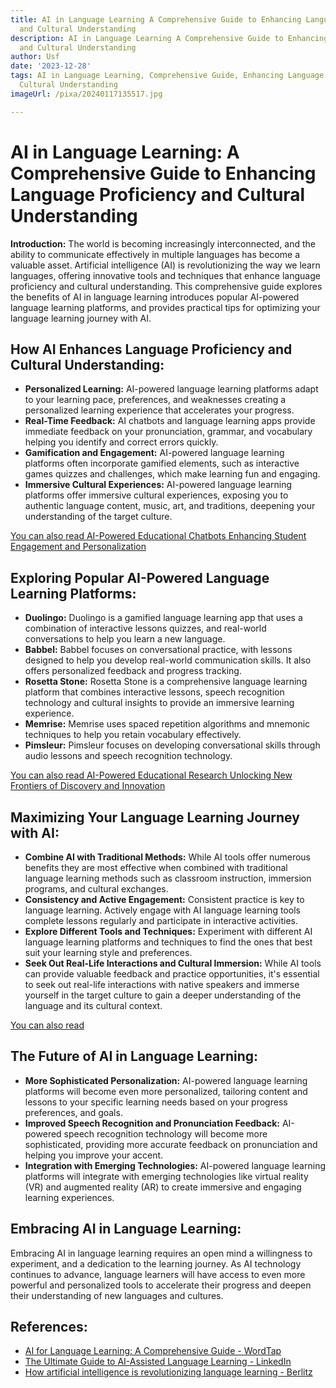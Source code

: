```yaml
---
title: AI in Language Learning A Comprehensive Guide to Enhancing Language Proficiency
  and Cultural Understanding
description: AI in Language Learning A Comprehensive Guide to Enhancing Language Proficiency
  and Cultural Understanding
author: Usf
date: '2023-12-28'
tags: AI in Language Learning, Comprehensive Guide, Enhancing Language Proficiency,
  Cultural Understanding
imageUrl: /pixa/20240117135517.jpg

---
```

# AI in Language Learning: A Comprehensive Guide to Enhancing Language Proficiency and Cultural Understanding

**Introduction:**
The world  is becoming increasingly interconnected, and the ability to communicate effectively in multiple languages has become a valuable asset. Artificial intelligence (AI) is revolutionizing the way we learn languages, offering innovative tools  and techniques that enhance language proficiency and cultural understanding. This comprehensive  guide explores the benefits  of AI in language learning introduces popular  AI-powered language learning platforms, and provides practical  tips for optimizing your language learning journey with AI.

## How AI Enhances Language Proficiency and  Cultural Understanding:
*  **Personalized Learning:**  AI-powered language learning platforms adapt to your learning pace, preferences, and weaknesses creating a personalized learning experience that accelerates your progress.
* **Real-Time Feedback:** AI chatbots and language learning apps  provide immediate feedback on your pronunciation, grammar, and vocabulary helping you identify and correct errors  quickly.
* **Gamification and  Engagement:** AI-powered language learning platforms often  incorporate  gamified  elements, such as interactive games  quizzes and challenges, which make learning fun and engaging.
* **Immersive Cultural Experiences:** AI-powered language learning platforms offer  immersive cultural experiences,  exposing you to authentic language content, music, art, and traditions, deepening  your  understanding of the target culture.

[You can also read AI-Powered Educational Chatbots Enhancing Student Engagement and Personalization](AI-Powered%20Educational%20Chatbots%20Enhancing%20Student%20Engagement%20and%20Personalization)


## Exploring  Popular AI-Powered Language  Learning Platforms:
* **Duolingo:** Duolingo is a gamified language learning app that uses a combination of interactive lessons quizzes, and real-world conversations to help you learn a new language.
* **Babbel:** Babbel focuses on conversational practice, with lessons designed to help you develop real-world communication skills. It also  offers personalized feedback  and progress tracking.
* **Rosetta Stone:** Rosetta  Stone is a comprehensive language learning platform that combines interactive lessons, speech recognition technology and cultural insights  to provide an immersive learning  experience.
* **Memrise:** Memrise uses spaced repetition algorithms and mnemonic techniques to help you retain vocabulary effectively.
* **Pimsleur:** Pimsleur focuses on  developing  conversational skills through audio lessons and speech recognition technology.

[You can also read AI-Powered Educational Research  Unlocking New Frontiers of Discovery and Innovation](AI-Powered%20Educational%20Research%20Unlocking%20New%20Frontiers%20of%20Discovery%20and%20Innovation)


## Maximizing Your Language Learning Journey with AI:
* **Combine  AI with Traditional Methods:** While AI  tools offer numerous benefits they are most  effective when combined with traditional language learning  methods such as classroom instruction,  immersion programs, and cultural exchanges.
* **Consistency  and Active Engagement:** Consistent practice is key to  language learning. Actively engage with  AI language  learning tools complete lessons regularly and participate in interactive activities.
* **Explore Different Tools and Techniques:**  Experiment  with different AI language learning platforms and techniques  to find  the ones that best suit your learning style and preferences.
* **Seek Out Real-Life Interactions and Cultural Immersion:** While AI tools can provide valuable feedback  and practice opportunities, it's essential to seek out real-life interactions with native speakers and immerse yourself in the target culture to gain  a  deeper understanding of  the language  and its cultural context.

[You can also  read ]()


## The Future of AI in Language Learning:
* **More Sophisticated Personalization:** AI-powered language learning platforms will become even more personalized, tailoring  content and lessons to your specific learning needs based on your progress  preferences, and goals.
* **Improved  Speech Recognition and Pronunciation Feedback:** AI-powered speech recognition technology will become more  sophisticated, providing more accurate feedback on  pronunciation and helping you improve your accent.
* **Integration  with Emerging  Technologies:** AI-powered language learning  platforms will integrate with emerging technologies like virtual reality (VR) and augmented reality (AR) to create immersive and engaging learning experiences.

## Embracing AI in Language Learning:
Embracing AI in language learning requires an open mind a willingness to experiment, and  a dedication to the learning journey. As AI  technology continues to advance, language learners will have access to even more powerful and personalized  tools to accelerate their progress and deepen their understanding of  new languages and cultures.

## References:
- [AI for Language Learning: A Comprehensive Guide - WordTap](https://wordtap.net/ai-in-language-learning/)
- [The Ultimate Guide to AI-Assisted Language Learning - LinkedIn](https://www.linkedin.com/pulse/language-fluency-age-ai-ultimate-guide-ai-assisted-learning-a-rad)
- [How artificial intelligence is revolutionizing language learning - Berlitz](https://www.berlitz.com/blog/artificial-intelligence-ai-language-learning)

